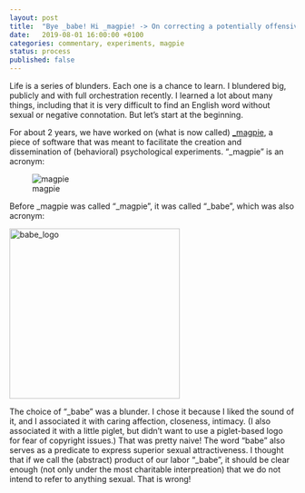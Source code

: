 ```yaml
---		
layout: post		
title:  "Bye _babe! Hi _magpie! -> On correcting a potentially offensive name for a software product."		
date:   2019-08-01 16:00:00 +0100		
categories: commentary, experiments, magpie
status: process
published: false
---
```


Life is a series of blunders. Each one is a chance to learn. I blundered big, publicly and with full orchestration recently. I learned a lot about many things, including that it is very difficult to find an English word without sexual or negative connotation. But let's start at the beginning.

For about 2 years, we have worked on (what is now called) [_magpie](https://magpie-ea.github.io/magpie-site/index.html), a piece of software that was meant to facilitate the creation and dissemination of (behavioral) psychological experiments. "_magpie" is an acronym:

![magpie](/mfpics/magpie_logo.png)

Before _magpie was called "_magpie", it was called "_babe", which was also acronym: 

<img src="/mfpics/babe_logo.png" alt="babe_logo" width="300"/>

The choice of "_babe" was a blunder. I chose it because I liked the sound of it, and I associated it with caring affection, closeness, intimacy. (I also associated it with a little piglet, but didn't want to use a piglet-based logo for fear of copyright issues.) That was pretty naive! The word "babe" also serves as a predicate to express superior sexual attractiveness. I thought that if we call the (abstract) product of our labor "_babe", it should be clear enough (not only under the most charitable interpreation) that we do not intend to refer to anything sexual. That is wrong!





